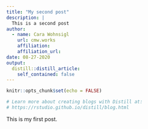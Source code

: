 ```yaml
---
title: "My second post"
description: |
  This is a second post
author:
  - name: Cara Wohnsigl 
    url: cmw.works
    affiliation: 
    affiliation_url: 
date: 08-27-2020
output:
  distill::distill_article:
    self_contained: false
---
```


```r
knitr::opts_chunk$set(echo = FALSE)

# Learn more about creating blogs with Distill at:
# https://rstudio.github.io/distill/blog.html

```


This is my first post.
